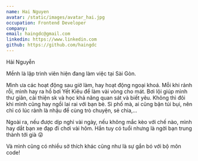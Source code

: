 ```yaml
---
name: Hai Nguyen
avatar: /static/images/avatar_hai.jpg
occupation: Frontend Developer
company:
email: haingdc@gmail.com
linkedin: https://www.linkedin.com
github: https://github.com/haingdc
---
```


Hải Nguyễn

Mềnh là lập trình viên hiện đang làm việc tại Sài Gòn.

Mình ưa các hoạt động sau giờ làm, hay hoạt động ngoại khoá. Mỗi khi rảnh rỗi, mình hay ra hồ bơi Yết Kiêu để làm vài vòng cho mát. Bơi lội giúp mình thư giãn, cải thiện sk và học khả năng quan sát và biết yêu. Không thì đôi khi mình cũng hay ngồi lai rai với bạn bè. Sì phố mà, ai cũng bận túi bụi, nên chỉ có lúc rảnh là nhậu để cùng trò chuyện, sẻ chia,...

Ngoài ra, nếu được dịp nghỉ vài ngày, nếu không mắc kèo với chế nào, mình hay dắt bạn xe đạp đi chơi vài hôm. Hắn tuy có tuổi nhưng là ngời bạn trung thành tới già 😜

Và mình cũng có nhiều sở thích khác cũng như là sự gắn bó với bộ môn code!
